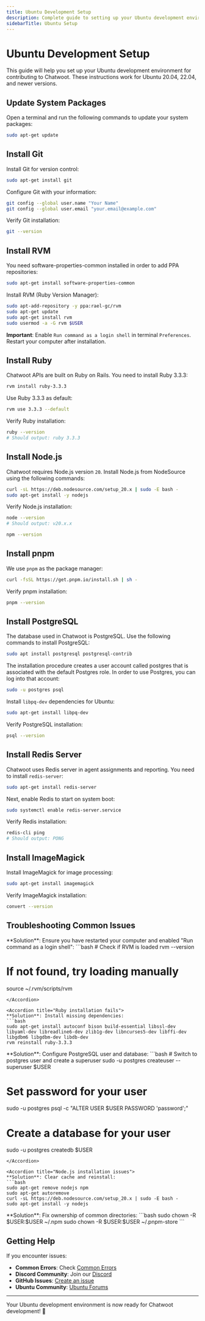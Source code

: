 ```yaml
---
title: Ubuntu Development Setup
description: Complete guide to setting up your Ubuntu development environment for Chatwoot contribution.
sidebarTitle: Ubuntu Setup
---
```


# Ubuntu Development Setup

This guide will help you set up your Ubuntu development environment for contributing to Chatwoot. These instructions work for Ubuntu 20.04, 22.04, and newer versions.

## Update System Packages

Open a terminal and run the following commands to update your system packages:

```bash
sudo apt-get update
```

## Install Git

Install Git for version control:

```bash
sudo apt-get install git
```

Configure Git with your information:

```bash
git config --global user.name "Your Name"
git config --global user.email "your.email@example.com"
```

Verify Git installation:

```bash
git --version
```

## Install RVM

You need software-properties-common installed in order to add PPA repositories:

```bash
sudo apt-get install software-properties-common
```

Install RVM (Ruby Version Manager):

```bash
sudo apt-add-repository -y ppa:rael-gc/rvm
sudo apt-get update
sudo apt-get install rvm
sudo usermod -a -G rvm $USER
```

**Important**: Enable `Run command as a login shell` in terminal `Preferences`. Restart your computer after installation.

## Install Ruby

Chatwoot APIs are built on Ruby on Rails. You need to install Ruby 3.3.3:

```bash
rvm install ruby-3.3.3
```

Use Ruby 3.3.3 as default:

```bash
rvm use 3.3.3 --default
```

Verify Ruby installation:

```bash
ruby --version
# Should output: ruby 3.3.3
```

## Install Node.js

Chatwoot requires Node.js version `20`. Install Node.js from NodeSource using the following commands:

```bash
curl -sL https://deb.nodesource.com/setup_20.x | sudo -E bash -
sudo apt-get install -y nodejs
```

Verify Node.js installation:

```bash
node --version
# Should output: v20.x.x

npm --version
```

## Install pnpm

We use `pnpm` as the package manager:

```bash
curl -fsSL https://get.pnpm.io/install.sh | sh -
```

Verify pnpm installation:

```bash
pnpm --version
```

## Install PostgreSQL

The database used in Chatwoot is PostgreSQL. Use the following commands to install PostgreSQL:

```bash
sudo apt install postgresql postgresql-contrib
```

The installation procedure creates a user account called postgres that is associated with the default Postgres role. In order to use Postgres, you can log into that account:

```bash
sudo -u postgres psql
```

Install `libpq-dev` dependencies for Ubuntu:

```bash
sudo apt-get install libpq-dev
```

Verify PostgreSQL installation:

```bash
psql --version
```

## Install Redis Server

Chatwoot uses Redis server in agent assignments and reporting. You need to install `redis-server`:

```bash
sudo apt-get install redis-server
```

Next, enable Redis to start on system boot:

```bash
sudo systemctl enable redis-server.service
```

Verify Redis installation:

```bash
redis-cli ping
# Should output: PONG
```

## Install ImageMagick

Install ImageMagick for image processing:

```bash
sudo apt-get install imagemagick
```

Verify ImageMagick installation:

```bash
convert --version
```

## Troubleshooting Common Issues

<Accordion title="RVM installation fails">
**Solution**: Ensure you have restarted your computer and enabled "Run command as a login shell":
```bash
# Check if RVM is loaded
rvm --version

# If not found, try loading manually
source ~/.rvm/scripts/rvm
```
</Accordion>

<Accordion title="Ruby installation fails">
**Solution**: Install missing dependencies:
```bash
sudo apt-get install autoconf bison build-essential libssl-dev libyaml-dev libreadline6-dev zlib1g-dev libncurses5-dev libffi-dev libgdbm6 libgdbm-dev libdb-dev
rvm reinstall ruby-3.3.3
```
</Accordion>

<Accordion title="PostgreSQL connection issues">
**Solution**: Configure PostgreSQL user and database:
```bash
# Switch to postgres user and create a superuser
sudo -u postgres createuser --superuser $USER

# Set password for your user
sudo -u postgres psql -c "ALTER USER $USER PASSWORD 'password';"

# Create a database for your user
sudo -u postgres createdb $USER
```
</Accordion>

<Accordion title="Node.js installation issues">
**Solution**: Clear cache and reinstall:
```bash
sudo apt-get remove nodejs npm
sudo apt-get autoremove
curl -sL https://deb.nodesource.com/setup_20.x | sudo -E bash -
sudo apt-get install -y nodejs
```
</Accordion>

<Accordion title="Permission denied errors">
**Solution**: Fix ownership of common directories:
```bash
sudo chown -R $USER:$USER ~/.npm
sudo chown -R $USER:$USER ~/.pnpm-store
```
</Accordion>

## Getting Help

If you encounter issues:

- **Common Errors**: Check [Common Errors](/contributing/project-setup/common-errors)
- **Discord Community**: Join our [Discord](https://discord.com/invite/cJXdrwS)
- **GitHub Issues**: [Create an issue](https://github.com/chatwoot/chatwoot/issues)
- **Ubuntu Community**: [Ubuntu Forums](https://ubuntuforums.org/)

---

Your Ubuntu development environment is now ready for Chatwoot development! 🐧 